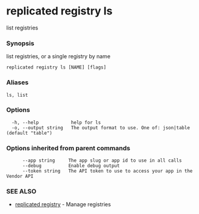 # replicated registry ls

list registries

### Synopsis

list registries, or a single registry by name

```
replicated registry ls [NAME] [flags]
```

### Aliases

```
ls, list
```

### Options

```
  -h, --help            help for ls
  -o, --output string   The output format to use. One of: json|table (default "table")
```

### Options inherited from parent commands

```
      --app string     The app slug or app id to use in all calls
      --debug          Enable debug output
      --token string   The API token to use to access your app in the Vendor API
```

### SEE ALSO

* [replicated registry](replicated-cli-registry)	 - Manage registries


